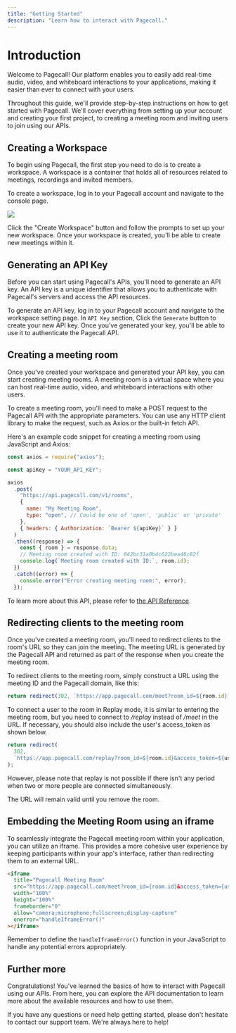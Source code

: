 ```yaml
---
title: "Getting Started"
description: "Learn how to interact with Pagecall."
---
```


# Introduction

Welcome to Pagecall! Our platform enables you to easily add real-time audio, video, and whiteboard interactions to your applications, making it easier than ever to connect with your users.

Throughout this guide, we'll provide step-by-step instructions on how to get started with Pagecall. We'll cover everything from setting up your account and creating your first project, to creating a meeting room and inviting users to join using our APIs.

## Creating a Workspace

To begin using Pagecall, the first step you need to do is to create a workspace. A workspace is a container that holds all of resources related to meetings, recordings and invited members.

To create a workspace, log in to your Pagecall account and navigate to the console page.

![](/images/quickstart-create-workspace.png)

Click the "Create Workspace" button and follow the prompts to set up your new workspace. Once your workspace is created, you'll be able to create new meetings within it.

## Generating an API Key

Before you can start using Pagecall's APIs, you'll need to generate an API key. An API key is a unique identifier that allows you to authenticate with Pagecall's servers and access the API resources.

To generate an API key, log in to your Pagecall account and navigate to the workspace setting page. In `API Key` section, Click the `Generate` button to create your new API key. Once you've generated your key, you'll be able to use it to authenticate the Pagecall API.

## Creating a meeting room

Once you've created your workspace and generated your API key, you can start creating meeting rooms. A meeting room is a virtual space where you can host real-time audio, video, and whiteboard interactions with other users.

To create a meeting room, you'll need to make a POST request to the Pagecall API with the appropriate parameters. You can use any HTTP client library to make the request, such as Axios or the built-in fetch API.

Here's an example code snippet for creating a meeting room using JavaScript and Axios:

```js
const axios = require("axios");

const apiKey = "YOUR_API_KEY";

axios
  .post(
    "https://api.pagecall.com/v1/rooms",
    {
      name: "My Meeting Room",
      type: "open", // Could be one of 'open', 'public' or 'private'
    },
    { headers: { Authorization: `Bearer ${apiKey}` } }
  )
  .then((response) => {
    const { room } = response.data;
    // Meeting room created with ID: 642bc31a0b4c622bea46c82f
    console.log(`Meeting room created with ID:`, room.id);
  })
  .catch((error) => {
    console.error("Error creating meeting room:", error);
  });
```

To learn more about this API, please refer to [the API Reference](/references/endpoints/Create_Room).

## Redirecting clients to the meeting room

Once you've created a meeting room, you'll need to redirect clients to the room's URL so they can join the meeting. The meeting URL is generated by the Pagecall API and returned as part of the response when you create the meeting room.

To redirect clients to the meeting room, simply construct a URL using the meeting ID and the Pagecall domain, like this:

```js
return redirect(302, `https://app.pagecall.com/meet?room_id=${room.id}`);
```

To connect a user to the room in Replay mode, it is similar to entering the meeting room, but you need to connect to _/replay_ instead of _/meet_ in the URL. If necessary, you should also include the user's access_token as shown below.

```js
return redirect(
  302,
  `https://app.pagecall.com/replay?room_id=${room.id}&access_token=${user.access_token}`
);
```

However, please note that replay is not possible if there isn't any period when two or more people are connected simultaneously.

The URL will remain valid until you remove the room.

## Embedding the Meeting Room using an iframe

To seamlessly integrate the Pagecall meeting room within your application, you can utilize an iframe. This provides a more cohesive user experience by keeping participants within your app's interface, rather than redirecting them to an external URL.

```html
<iframe
  title="Pagecall Meeting Room"
  src="https://app.pagecall.com/meet?room_id={room.id}&access_token={user.access_token}"
  width="100%"
  height="100%"
  frameborder="0"
  allow="camera;microphone;fullscreen;display-capture"
  onerror="handleIframeError()"
></iframe>
```
Remember to define the `handleIframeError()` function in your JavaScript to handle any potential errors appropriately.

## Further more

Congratulations! You've learned the basics of how to interact with Pagecall using our APIs. From here, you can explore the API documentation to learn more about the available resources and how to use them.

If you have any questions or need help getting started, please don't hesitate to contact our support team. We're always here to help!
